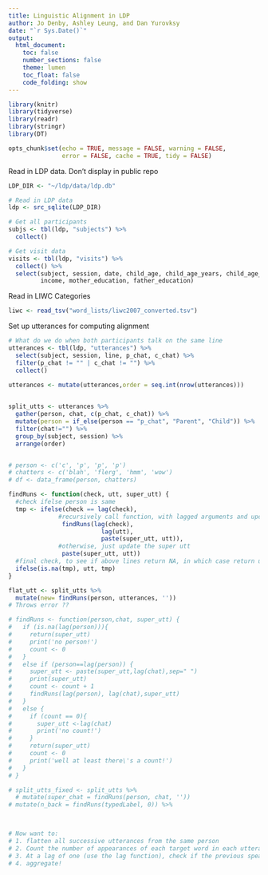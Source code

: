```yaml
---
title: Linguistic Alignment in LDP
author: Jo Denby, Ashley Leung, and Dan Yurovksy
date: "`r Sys.Date()`"
output: 
  html_document:
    toc: false
    number_sections: false
    theme: lumen
    toc_float: false
    code_folding: show
---
```


```r
library(knitr)
library(tidyverse)
library(readr)
library(stringr)
library(DT)

opts_chunk$set(echo = TRUE, message = FALSE, warning = FALSE, 
               error = FALSE, cache = TRUE, tidy = FALSE)
```


Read in LDP data. Don't display in public repo
```r
LDP_DIR <- "~/ldp/data/ldp.db"

# Read in LDP data
ldp <- src_sqlite(LDP_DIR)

# Get all participants
subjs <- tbl(ldp, "subjects") %>%
  collect()

# Get visit data
visits <- tbl(ldp, "visits") %>%
  collect() %>%
  select(subject, session, date, child_age, child_age_years, child_age_months,
         income, mother_education, father_education)
```

Read in LIWC Categories
```r
liwc <- read_tsv("word_lists/liwc2007_converted.tsv")
```

Set up utterances for computing alignment
```r
# What do we do when both participants talk on the same line
utterances <- tbl(ldp, "utterances") %>%
  select(subject, session, line, p_chat, c_chat) %>%
  filter(p_chat != "" | c_chat != "") %>%
  collect()
  
utterances <- mutate(utterances,order = seq.int(nrow(utterances)))


split_utts <- utterances %>%
  gather(person, chat, c(p_chat, c_chat)) %>%
  mutate(person = if_else(person == "p_chat", "Parent", "Child")) %>%
  filter(chat!="") %>%
  group_by(subject, session) %>%
  arrange(order)


# person <- c('c', 'p', 'p', 'p')
# chatters <- c('blah', 'flerg', 'hmm', 'wow')
# df <- data_frame(person, chatters)

findRuns <- function(check, utt, super_utt) {
  #check ifelse person is same
  tmp <- ifelse(check == lag(check),  
              #recursively call function, with lagged arguments and updated super_utt
               findRuns(lag(check), 
                          lag(utt), 
                          paste(super_utt, utt)), 
              #otherwise, just update the super utt
               paste(super_utt, utt))
  #final check, to see if above lines return NA, in which case return unchanged utt
  ifelse(is.na(tmp), utt, tmp)
}

flat_utt <- split_utts %>%
  mutate(new= findRuns(person, utterances, ''))
# Throws error ??

# findRuns <- function(person,chat, super_utt) {
#   if (is.na(lag(person))){
#     return(super_utt)
#     print('no person!')
#     count <- 0
#   }
#   else if (person==lag(person)) {
#     super_utt <- paste(super_utt,lag(chat),sep=" ")
#     print(super_utt)
#     count <- count + 1
#     findRuns(lag(person), lag(chat),super_utt)
#   }
#   else {
#     if (count == 0){
#       super_utt <-lag(chat)
#       print('no count!')
#     }
#     return(super_utt)
#     count <- 0
#     print('well at least there\'s a count!')
#   }
# }

# split_utts_fixed <- split_utts %>%
  # mutate(super_chat = findRuns(person, chat, ''))
# mutate(n_back = findRuns(typedLabel, 0)) %>%
  


# Now want to:
# 1. flatten all successive utterances from the same person
# 2. Count the number of appearances of each target word in each utterances
# 3. At a lag of one (use the lag function), check if the previous speaker's utterance contained each word
# 4. aggregate!
```